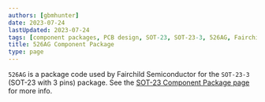 ```yaml
---
authors: [gbmhunter]
date: 2023-07-24
lastUpdated: 2023-07-24
tags: [component packages, PCB design, SOT-23, SOT-23-3, 526AG, Fairchild Semiconductor]
title: 526AG Component Package
type: page
---
```


`526AG` is a package code used by Fairchild Semiconductor for the `SOT-23-3` (SOT-23 with 3 pins) package. See the [SOT-23 Component Package page](/pcb-design/component-packages/sot-23-component-package/) for more info.
